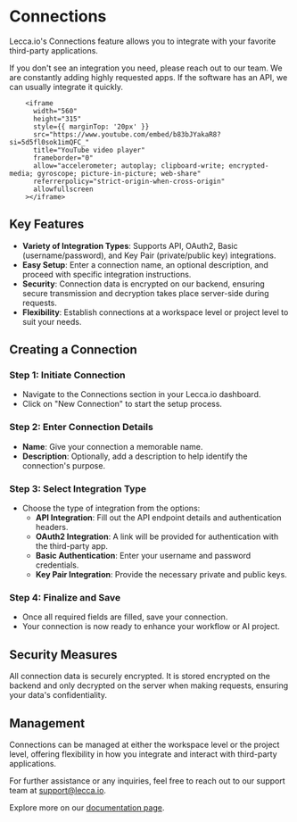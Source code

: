 
# Connections

Lecca.io's Connections feature allows you to integrate with your favorite third-party applications.

<Callout type="info" emoji="🌟">
  If you don't see an integration you need, please reach out to our team. We are
  constantly adding highly requested apps. If the software has an API, we can
  usually integrate it quickly.
</Callout>

        <iframe
          width="560"
          height="315"
          style={{ marginTop: '20px' }}
          src="https://www.youtube.com/embed/b83bJYakaR8?si=5d5fl0sok1imQFC_"
          title="YouTube video player"
          frameborder="0"
          allow="accelerometer; autoplay; clipboard-write; encrypted-media; gyroscope; picture-in-picture; web-share"
          referrerpolicy="strict-origin-when-cross-origin"
          allowfullscreen
        ></iframe>

## Key Features

- **Variety of Integration Types**: Supports API, OAuth2, Basic (username/password), and Key Pair (private/public key) integrations.
- **Easy Setup**: Enter a connection name, an optional description, and proceed with specific integration instructions.
- **Security**: Connection data is encrypted on our backend, ensuring secure transmission and decryption takes place server-side during requests.
- **Flexibility**: Establish connections at a workspace level or project level to suit your needs.

## Creating a Connection

<Steps>

### Step 1: Initiate Connection

- Navigate to the Connections section in your Lecca.io dashboard.
- Click on "New Connection" to start the setup process.

### Step 2: Enter Connection Details

- **Name**: Give your connection a memorable name.
- **Description**: Optionally, add a description to help identify the connection's purpose.

### Step 3: Select Integration Type

- Choose the type of integration from the options:
  - **API Integration**: Fill out the API endpoint details and authentication headers.
  - **OAuth2 Integration**: A link will be provided for authentication with the third-party app.
  - **Basic Authentication**: Enter your username and password credentials.
  - **Key Pair Integration**: Provide the necessary private and public keys.

### Step 4: Finalize and Save

- Once all required fields are filled, save your connection.
- Your connection is now ready to enhance your workflow or AI project.

</Steps>

## Security Measures

<Callout type="info" emoji="🔒">
  All connection data is securely encrypted. It is stored encrypted on the
  backend and only decrypted on the server when making requests, ensuring your
  data's confidentiality.
</Callout>

## Management

Connections can be managed at either the workspace level or the project level, offering flexibility in how you integrate and interact with third-party applications.

For further assistance or any inquiries, feel free to reach out to our support team at [support@lecca.io](mailto:support@lecca.io).

Explore more on our [documentation page](https://docs.lecca.io/).
